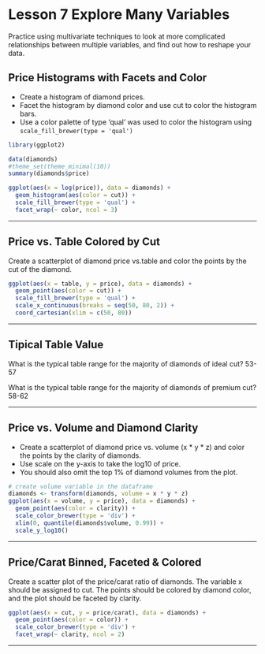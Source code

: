 
Lesson 7 Explore Many Variables
========================================================

Practice using multivariate techniques to look at more complicated relationships between multiple variables, and find out how to reshape your data.

## Price Histograms with Facets and Color

- Create a histogram of diamond prices.
- Facet the histogram by diamond color and use cut to color the histogram bars.
- Use a color palette of type 'qual' was used to color the histogram using `scale_fill_brewer(type = 'qual')`

```{r cars}
library(ggplot2)

data(diamonds)
#theme_set(theme_minimal(10))
summary(diamonds$price)
```

```{r Price Histograms with Facets and Color}
ggplot(aes(x = log(price)), data = diamonds) +
  geom_histogram(aes(color = cut)) +
  scale_fill_brewer(type = 'qual') +
  facet_wrap(~ color, ncol = 3) 
```


***

## Price vs. Table Colored by Cut

Create a scatterplot of diamond price vs.table and color the points by the cut of the diamond.

```{r Price vs. Table Colored by Cut}
ggplot(aes(x = table, y = price), data = diamonds) +
  geom_point(aes(color = cut)) +
  scale_fill_brewer(type = 'qual') +
  scale_x_continuous(breaks = seq(50, 80, 2)) +
  coord_cartesian(xlim = c(50, 80))
```


***

## Tipical Table Value

What is the typical table range for the majority of diamonds of ideal cut? 53-57


What is the typical table range for the majority of diamonds of premium cut? 58-62

***

## Price vs. Volume and Diamond Clarity

- Create a scatterplot of diamond price vs. volume (x * y * z) and color the points by the clarity of diamonds. 
- Use scale on the y-axis to take the log10 of price. 
- You should also omit the top 1% of diamond volumes from the plot.

```{r}
# create volume variable in the dataframe
diamonds <- transform(diamonds, volume = x * y * z)
ggplot(aes(x = volume, y = price), data = diamonds) +
  geom_point(aes(color = clarity)) +
  scale_color_brewer(type = 'div') +
  xlim(0, quantile(diamonds$volume, 0.99)) +
  scale_y_log10()
```

***

## Price/Carat Binned, Faceted & Colored

Create a scatter plot of the price/carat ratio of diamonds. The variable x should be assigned to cut. The points should be colored by diamond color, and the plot should be faceted by clarity.

```{r Price/Carat Binned, Faceted & Colored}
ggplot(aes(x = cut, y = price/carat), data = diamonds) +
  geom_point(aes(color = color)) +
  scale_color_brewer(type = 'div') +
  facet_wrap(~ clarity, ncol = 2) 
```


***
